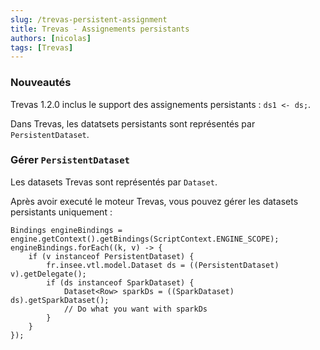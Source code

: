 ```yaml
---
slug: /trevas-persistent-assignment
title: Trevas - Assignements persistants
authors: [nicolas]
tags: [Trevas]
---
```


### Nouveautés

Trevas 1.2.0 inclus le support des assignements persistants : `ds1 <- ds;`.

Dans Trevas, les datatsets persistants sont représentés par `PersistentDataset`.

### Gérer `PersistentDataset`

Les datasets Trevas sont représentés par `Dataset`.

Après avoir executé le moteur Trevas, vous pouvez gérer les datasets persistants uniquement :

```
Bindings engineBindings = engine.getContext().getBindings(ScriptContext.ENGINE_SCOPE);
engineBindings.forEach((k, v) -> {
    if (v instanceof PersistentDataset) {
        fr.insee.vtl.model.Dataset ds = ((PersistentDataset) v).getDelegate();
        if (ds instanceof SparkDataset) {
            Dataset<Row> sparkDs = ((SparkDataset) ds).getSparkDataset();
            // Do what you want with sparkDs
        }
    }
});
```
